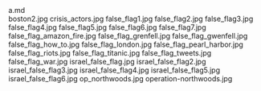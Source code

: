     
<div className="w-full md:max-w-[80rem] float-right italic">
	<MD_a_md />
	a.md
</div>
<PopImage className="float-right clear-right sm:m-1 sm:ml-4" src={JPG_boston2_jpg} alt="boston2.jpg">
	boston2.jpg
</PopImage>
<PopImage className="float-left clear-left sm:m-1 sm:mr-4" src={JPG_crisis_actors_jpg} alt="crisis_actors.jpg">
	crisis_actors.jpg
</PopImage>
<PopImage className="float-right clear-right sm:m-1 sm:ml-4" src={JPG_false_flag1_jpg} alt="false_flag1.jpg">
	false_flag1.jpg
</PopImage>
<PopImage className="float-left clear-left sm:m-1 sm:mr-4" src={JPG_false_flag2_jpg} alt="false_flag2.jpg">
	false_flag2.jpg
</PopImage>
<PopImage className="float-right clear-right sm:m-1 sm:ml-4" src={JPG_false_flag3_jpg} alt="false_flag3.jpg">
	false_flag3.jpg
</PopImage>
<PopImage className="float-left clear-left sm:m-1 sm:mr-4" src={JPG_false_flag4_jpg} alt="false_flag4.jpg">
	false_flag4.jpg
</PopImage>
<PopImage className="float-right clear-right sm:m-1 sm:ml-4" src={JPG_false_flag5_jpg} alt="false_flag5.jpg">
	false_flag5.jpg
</PopImage>
<PopImage className="float-left clear-left sm:m-1 sm:mr-4" src={JPG_false_flag6_jpg} alt="false_flag6.jpg">
	false_flag6.jpg
</PopImage>
<PopImage className="float-right clear-right sm:m-1 sm:ml-4" src={JPG_false_flag7_jpg} alt="false_flag7.jpg">
	false_flag7.jpg
</PopImage>
<PopImage className="float-left clear-left sm:m-1 sm:mr-4" src={JPG_false_flag_amazon_fire_jpg} alt="false_flag_amazon_fire.jpg">
	false_flag_amazon_fire.jpg
</PopImage>
<PopImage className="float-right clear-right sm:m-1 sm:ml-4" src={JPG_false_flag_grenfell_jpg} alt="false_flag_grenfell.jpg">
	false_flag_grenfell.jpg
</PopImage>
<PopImage className="float-left clear-left sm:m-1 sm:mr-4" src={JPG_false_flag_gwenfell_jpg} alt="false_flag_gwenfell.jpg">
	false_flag_gwenfell.jpg
</PopImage>
<PopImage className="float-right clear-right sm:m-1 sm:ml-4" src={JPG_false_flag_how_to_jpg} alt="false_flag_how_to.jpg">
	false_flag_how_to.jpg
</PopImage>
<PopImage className="float-left clear-left sm:m-1 sm:mr-4" src={JPG_false_flag_london_jpg} alt="false_flag_london.jpg">
	false_flag_london.jpg
</PopImage>
<PopImage className="float-right clear-right sm:m-1 sm:ml-4" src={JPG_false_flag_pearl_harbor_jpg} alt="false_flag_pearl_harbor.jpg">
	false_flag_pearl_harbor.jpg
</PopImage>
<PopImage className="float-left clear-left sm:m-1 sm:mr-4" src={JPG_false_flag_riots_jpg} alt="false_flag_riots.jpg">
	false_flag_riots.jpg
</PopImage>
<PopImage className="float-right clear-right sm:m-1 sm:ml-4" src={JPG_false_flag_titanic_jpg} alt="false_flag_titanic.jpg">
	false_flag_titanic.jpg
</PopImage>
<PopImage className="float-left clear-left sm:m-1 sm:mr-4" src={JPG_false_flag_tweets_jpg} alt="false_flag_tweets.jpg">
	false_flag_tweets.jpg
</PopImage>
<PopImage className="float-right clear-right sm:m-1 sm:ml-4" src={JPG_false_flag_war_jpg} alt="false_flag_war.jpg">
	false_flag_war.jpg
</PopImage>
<PopImage className="float-left clear-left sm:m-1 sm:mr-4" src={JPG_israel_false_flag_jpg} alt="israel_false_flag.jpg">
	israel_false_flag.jpg
</PopImage>
<PopImage className="float-right clear-right sm:m-1 sm:ml-4" src={JPG_israel_false_flag2_jpg} alt="israel_false_flag2.jpg">
	israel_false_flag2.jpg
</PopImage>
<PopImage className="float-left clear-left sm:m-1 sm:mr-4" src={JPG_israel_false_flag3_jpg} alt="israel_false_flag3.jpg">
	israel_false_flag3.jpg
</PopImage>
<PopImage className="float-right clear-right sm:m-1 sm:ml-4" src={JPG_israel_false_flag4_jpg} alt="israel_false_flag4.jpg">
	israel_false_flag4.jpg
</PopImage>
<PopImage className="float-left clear-left sm:m-1 sm:mr-4" src={JPG_israel_false_flag5_jpg} alt="israel_false_flag5.jpg">
	israel_false_flag5.jpg
</PopImage>
<PopImage className="float-right clear-right sm:m-1 sm:ml-4" src={JPG_israel_false_flag6_jpg} alt="israel_false_flag6.jpg">
	israel_false_flag6.jpg
</PopImage>
<PopImage className="float-left clear-left sm:m-1 sm:mr-4" src={JPG_op_northwoods_jpg} alt="op_northwoods.jpg">
	op_northwoods.jpg
</PopImage>
<PopImage className="float-right clear-right sm:m-1 sm:ml-4" src={JPG_operation_northwoods_jpg} alt="operation-northwoods.jpg">
	operation-northwoods.jpg
</PopImage>

